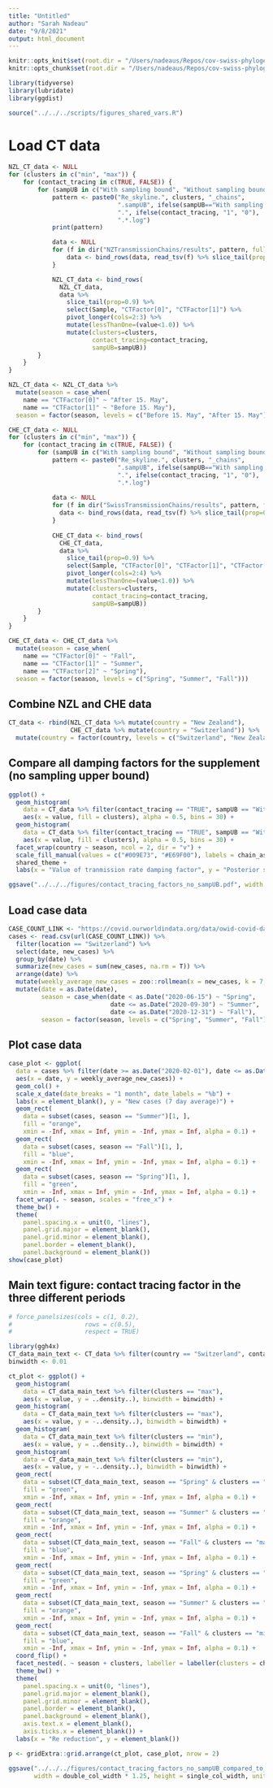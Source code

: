 ```yaml
---
title: "Untitled"
author: "Sarah Nadeau"
date: "9/8/2021"
output: html_document
---
```


```r
knitr::opts_knit$set(root.dir = "/Users/nadeaus/Repos/cov-swiss-phylogenetics/results_all/bdsky/log_files/")
knitr::opts_chunk$set(root.dir = "/Users/nadeaus/Repos/cov-swiss-phylogenetics/results_all/bdsky/log_files/")
```


```r
library(tidyverse)
library(lubridate)
library(ggdist)

source("../../../scripts/figures_shared_vars.R")
```

# Load CT data

```r
NZL_CT_data <- NULL
for (clusters in c("min", "max")) {
    for (contact_tracing in c(TRUE, FALSE)) {
        for (sampUB in c("With sampling bound", "Without sampling bound" )) {
            pattern <- paste0("Re_skyline.", clusters, "_chains",
                              ".sampUB", ifelse(sampUB=="With sampling bound", "0.4", "1.0"),
                              ".", ifelse(contact_tracing, "1", "0"),
                              ".*.log")
            print(pattern)

            data <- NULL
            for (f in dir("NZTransmissionChains/results", pattern, full.names=TRUE)) {
                data <- bind_rows(data, read_tsv(f) %>% slice_tail(prop=0.9))
            }

            NZL_CT_data <- bind_rows(
              NZL_CT_data,
              data %>%
                slice_tail(prop=0.9) %>%
                select(Sample, "CTFactor[0]", "CTFactor[1]") %>%
                pivot_longer(cols=2:3) %>%
                mutate(lessThanOne=(value<1.0)) %>%
                mutate(clusters=clusters,
                       contact_tracing=contact_tracing,
                       sampUB=sampUB))
        }
    }
}

NZL_CT_data <- NZL_CT_data %>%
  mutate(season = case_when(
    name == "CTFactor[0]" ~ "After 15. May",
    name == "CTFactor[1]" ~ "Before 15. May"), 
  season = factor(season, levels = c("Before 15. May", "After 15. May")))

CHE_CT_data <- NULL
for (clusters in c("min", "max")) {
    for (contact_tracing in c(TRUE, FALSE)) {
        for (sampUB in c("With sampling bound", "Without sampling bound" )) {
            pattern <- paste0("Re_skyline.", clusters, "_chains",
                              ".sampUB", ifelse(sampUB=="With sampling bound", "0.05", "1.0"),
                              ".", ifelse(contact_tracing, "1", "0"),
                              ".*.log")
            
            data <- NULL
            for (f in dir("SwissTransmissionChains/results", pattern, full.names=TRUE)) {
              data <- bind_rows(data, read_tsv(f) %>% slice_tail(prop=0.9))
            }
            
            CHE_CT_data <- bind_rows(
              CHE_CT_data,
              data %>%
                slice_tail(prop=0.9) %>%
                select(Sample, "CTFactor[0]", "CTFactor[1]", "CTFactor[2]") %>%
                pivot_longer(cols=2:4) %>%
                mutate(lessThanOne=(value<1.0)) %>%
                mutate(clusters=clusters,
                       contact_tracing=contact_tracing,
                       sampUB=sampUB))
        }
    }
}

CHE_CT_data <- CHE_CT_data %>%
  mutate(season = case_when(
    name == "CTFactor[0]" ~ "Fall",
    name == "CTFactor[1]" ~ "Summer",
    name == "CTFactor[2]" ~ "Spring"), 
  season = factor(season, levels = c("Spring", "Summer", "Fall")))
```

## Combine NZL and CHE data

```r
CT_data <- rbind(NZL_CT_data %>% mutate(country = "New Zealand"),
                 CHE_CT_data %>% mutate(country = "Switzerland")) %>%
  mutate(country = factor(country, levels = c("Switzerland", "New Zealand")))
```

## Compare all damping factors for the supplement (no sampling upper bound)

```r
ggplot() +  
  geom_histogram(
    data = CT_data %>% filter(contact_tracing == "TRUE", sampUB == "Without sampling bound", clusters == "max"), 
    aes(x = value, fill = clusters), alpha = 0.5, bins = 30) + 
  geom_histogram(
    data = CT_data %>% filter(contact_tracing == "TRUE", sampUB == "Without sampling bound", clusters == "min"), 
    aes(x = value, fill = clusters), alpha = 0.5, bins = 30) + 
  facet_wrap(country ~ season, ncol = 2, dir = "v") + 
  scale_fill_manual(values = c("#009E73", "#E69F00"), labels = chain_assumption_labs, name = "Data set conditioning") + 
  shared_theme + 
  labs(x = "Value of tranmission rate damping factor", y = "Posterior support")

ggsave("../../../figures/contact_tracing_factors_no_sampUB.pdf", width = double_col_width, height = double_col_width * 0.75, units = "cm")
```

## Load case data

```r
CASE_COUNT_LINK <- "https://covid.ourworldindata.org/data/owid-covid-data.csv"
cases <- read.csv(url(CASE_COUNT_LINK)) %>%
  filter(location == "Switzerland") %>%
  select(date, new_cases) %>%
  group_by(date) %>%
  summarize(new_cases = sum(new_cases, na.rm = T)) %>%
  arrange(date) %>%
  mutate(weekly_average_new_cases = zoo::rollmean(x = new_cases, k = 7, na.pad = T)) %>%
  mutate(date = as.Date(date),
         season = case_when(date < as.Date("2020-06-15") ~ "Spring",
                            date <= as.Date("2020-09-30") ~ "Summer",
                            date <= as.Date("2020-12-31") ~ "Fall"),
         season = factor(season, levels = c("Spring", "Summer", "Fall")))
```

## Plot case data 

```r
case_plot <- ggplot(
  data = cases %>% filter(date >= as.Date("2020-02-01"), date <= as.Date("2020-11-30")),
  aes(x = date, y = weekly_average_new_cases)) + 
  geom_col() + 
  scale_x_date(date_breaks = "1 month", date_labels = "%b") + 
  labs(x = element_blank(), y = "New cases (7 day average)") + 
  geom_rect(
    data = subset(cases, season == "Summer")[1, ], 
    fill = "orange",
    xmin = -Inf, xmax = Inf, ymin = -Inf, ymax = Inf, alpha = 0.1) +
  geom_rect(
    data = subset(cases, season == "Fall")[1, ], 
    fill = "blue",
    xmin = -Inf, xmax = Inf, ymin = -Inf, ymax = Inf, alpha = 0.1) +
  geom_rect(
    data = subset(cases, season == "Spring")[1, ],
    fill = "green",
    xmin = -Inf, xmax = Inf, ymin = -Inf, ymax = Inf, alpha = 0.1) +
  facet_wrap(. ~ season, scales = "free_x") +
  theme_bw() +
  theme(
    panel.spacing.x = unit(0, "lines"),
    panel.grid.major = element_blank(),
    panel.grid.minor = element_blank(),
    panel.border = element_blank(),
    panel.background = element_blank())
show(case_plot)
```
## Main text figure: contact tracing factor in the three different periods

```r

# force_panelsizes(cols = c(1, 0.2), 
#                    rows = c(0.5),
#                    respect = TRUE)

library(ggh4x)
CT_data_main_text <- CT_data %>% filter(country == "Switzerland", contact_tracing == "TRUE", sampUB == "Without sampling bound")
binwidth <- 0.01

ct_plot <- ggplot() +  
  geom_histogram(
    data = CT_data_main_text %>% filter(clusters == "max"), 
    aes(x = value, y = ..density..), binwidth = binwidth) + 
  geom_histogram(
    data = CT_data_main_text %>% filter(clusters == "max"), 
    aes(x = value, y = -..density..), binwidth = binwidth) + 
  geom_histogram(
    data = CT_data_main_text %>% filter(clusters == "min"), 
    aes(x = value, y = ..density..), binwidth = binwidth) + 
  geom_histogram(
    data = CT_data_main_text %>% filter(clusters == "min"), 
    aes(x = value, y = -..density..), binwidth = binwidth) + 
  geom_rect(
    data = subset(CT_data_main_text, season == "Spring" & clusters == "max")[1, ], 
    fill = "green",
    xmin = -Inf, xmax = Inf, ymin = -Inf, ymax = Inf, alpha = 0.1) +
  geom_rect(
    data = subset(CT_data_main_text, season == "Summer" & clusters == "max")[1, ], 
    fill = "orange",
    xmin = -Inf, xmax = Inf, ymin = -Inf, ymax = Inf, alpha = 0.1) +
  geom_rect(
    data = subset(CT_data_main_text, season == "Fall" & clusters == "max")[1, ], 
    fill = "blue",
    xmin = -Inf, xmax = Inf, ymin = -Inf, ymax = Inf, alpha = 0.1) +
  geom_rect(
    data = subset(CT_data_main_text, season == "Spring" & clusters == "min")[1, ],
    fill = "green",
    xmin = -Inf, xmax = Inf, ymin = -Inf, ymax = Inf, alpha = 0.1) +
  geom_rect(
    data = subset(CT_data_main_text, season == "Summer" & clusters == "min")[1, ],
    fill = "orange",
    xmin = -Inf, xmax = Inf, ymin = -Inf, ymax = Inf, alpha = 0.1) +
  geom_rect(
    data = subset(CT_data_main_text, season == "Fall" & clusters == "min")[1, ],
    fill = "blue",
    xmin = -Inf, xmax = Inf, ymin = -Inf, ymax = Inf, alpha = 0.1) +
  coord_flip() +
  facet_nested(. ~ season + clusters, labeller = labeller(clusters = chain_assumption_labs)) + 
  theme_bw() + 
  theme(
    panel.spacing.x = unit(0, "lines"),
    panel.grid.major = element_blank(),
    panel.grid.minor = element_blank(),
    panel.border = element_blank(),
    panel.background = element_blank(),
    axis.text.x = element_blank(),
    axis.ticks.x = element_blank()) + 
  labs(x = "Re reduction", y = element_blank())

p <- gridExtra::grid.arrange(ct_plot, case_plot, nrow = 2)

ggsave("../../../figures/contact_tracing_factors_no_sampUB_compared_to_cases.pdf", p,
       width = double_col_width * 1.25, height = single_col_width, units = "cm")
```


